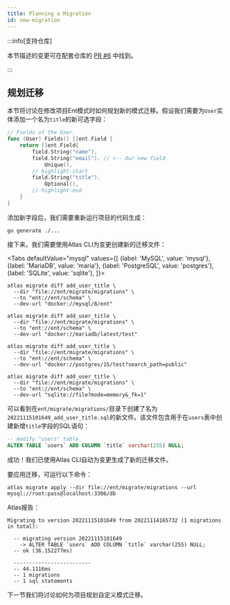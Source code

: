 ```yaml
---
title: Planning a Migration
id: new-migration
---
```



:::info[支持仓库]

本节描述的变更可在配套仓库的
[PR #6](https://github.com/rotemtam/ent-versioned-migrations-demo/pull/6/files)
中找到。

:::

## 规划迁移

本节将讨论在修改项目Ent模式时如何规划新的模式迁移。假设我们需要为`User`实体添加一个名为`title`的新可选字段：

```go title=ent/schema/user.go
// Fields of the User.
func (User) Fields() []ent.Field {
	return []ent.Field{
		field.String("name"),
		field.String("email"). // <-- Our new field
            Unique(),
        // highlight-start
		field.String("title").
            Optional(),
        // highlight-end
	}
}
```

添加新字段后，我们需要重新运行项目的代码生成：

```shell
go generate ./...
```

接下来，我们需要使用Atlas CLI为变更创建新的迁移文件：

<Tabs
defaultValue="mysql"
values={[
{label: 'MySQL', value: 'mysql'},
{label: 'MariaDB', value: 'maria'},
{label: 'PostgreSQL', value: 'postgres'},
{label: 'SQLite', value: 'sqlite'},
]}>
<TabItem value="mysql">

```shell
atlas migrate diff add_user_title \
  --dir "file://ent/migrate/migrations" \
  --to "ent://ent/schema" \
  --dev-url "docker://mysql/8/ent"
```

</TabItem>
<TabItem value="maria">

```shell
atlas migrate diff add_user_title \
  --dir "file://ent/migrate/migrations" \
  --to "ent://ent/schema" \
  --dev-url "docker://mariadb/latest/test"
```

</TabItem>
<TabItem value="postgres">

```shell
atlas migrate diff add_user_title \
  --dir "file://ent/migrate/migrations" \
  --to "ent://ent/schema" \
  --dev-url "docker://postgres/15/test?search_path=public"
```

</TabItem>
<TabItem value="sqlite">

```shell
atlas migrate diff add_user_title \
  --dir "file://ent/migrate/migrations" \
  --to "ent://ent/schema" \
  --dev-url "sqlite://file?mode=memory&_fk=1"
```

</TabItem>
</Tabs>

可以看到在`ent/migrate/migrations/`目录下创建了名为`20221115101649_add_user_title.sql`的新文件。该文件包含用于在`users`表中创建新增`title`字段的SQL语句：

```sql title=ent/migrate/migrations/20221115101649_add_user_title.sql
-- modify "users" table
ALTER TABLE `users` ADD COLUMN `title` varchar(255) NULL;
```

成功！我们已使用Atlas CLI自动为变更生成了新的迁移文件。

要应用迁移，可运行以下命令：

```shell
atlas migrate apply --dir file://ent/migrate/migrations --url mysql://root:pass@localhost:3306/db
```

Atlas报告：

```shell
Migrating to version 20221115101649 from 20221114165732 (1 migrations in total):

  -- migrating version 20221115101649
    -> ALTER TABLE `users` ADD COLUMN `title` varchar(255) NULL;
  -- ok (36.152277ms)

  -------------------------
  -- 44.1116ms
  -- 1 migrations
  -- 1 sql statements
```

下一节我们将讨论如何为项目规划自定义模式迁移。